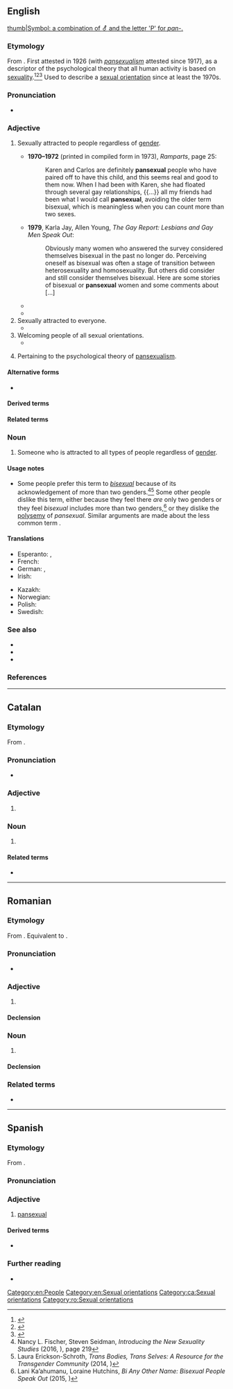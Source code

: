 {{also|pan-sexual}}
==English==
[[file:Pansexual symbol (fixed width).svg|thumb|Symbol: a combination of [[⚦]] and the letter 'P' for ''pan-''.]]

===Etymology===
From {{af|en|pan-|-sexual}}. First attested in 1926 (with ''[[pansexualism]]'' attested since 1917), as a descriptor of the psychological theory that all human activity is based on [[sexuality]].<ref>{{R:Etymonline}}</ref><ref>{{R:Dictionary.com}}</ref><ref>{{R:MWO}}</ref> Used to describe a [[sexual orientation]] since at least the 1970s.<!--see citations page-->

===Pronunciation===
* {{a|GenAm}} {{IPA|en|/pænˈsɛkʃuəl/}}

===Adjective===
{{en-adj|-}}

# Sexually attracted to people regardless of [[gender]].
#: {{cot|en|asexual|bisexual|heterosexual|homosexual}}
#* '''1970&ndash;1972''' (printed in compiled form in 1973), ''Ramparts'', page 25: 
#*: Karen and Carlos are definitely '''pansexual''' people who have paired off to have this child, and this seems real and good to them now. When I had been with Karen, she had floated through several gay relationships, {{...}} all my friends had been what I would call '''pansexual''', avoiding the older term bisexual, which is meaningless when you can count more than two sexes.
#* '''1979''', Karla Jay, Allen Young, ''The Gay Report: Lesbians and Gay Men Speak Out'':
#*: Obviously many women who answered the survey considered themselves bisexual in the past no longer do. Perceiving oneself as bisexual was often a stage of transition between heterosexuality and homosexuality. But others did consider and still consider themselves bisexual. Here are some stories of bisexual or '''pansexual''' women and some comments about [...]
#* {{quote-journal|en|1995<!--|October 11-->|Owen McNally|The Vigor, Venom and Wit of Gore Vidal|Hartford Courant|page=E1|url=http://pqasb.pqarchiver.com/courant/access/22919641.html?dids=22919641:22919641&FMT=ABS|passage=As a writer/sexologist, he argues that people are neither homosexual nor heterosexual but '''pansexual'''.}}
#* {{quote-journal|en|1999<!--|November-->|Steven Drukman|Cumming Attraction|Out|page=82|url=https://books.google.com/books?id=PWIEAAAAMBAJ&pg=PA82&lpg=PA82&dq=alan+cumming+pansexual|passage=CUMMING: Bisexual, I suppose... No, '''pansexual'''. Some bloke in a newspaper called me a "frolicky '''pansexual''' sex symbol for the new millennium." I thought that was fabulous.}}
# Sexually attracted to everyone.
#* {{quote-book|en|2004|John Leland|Hip: The History|url=http://books.google.com/books?id=oxzubo1GS7oC|isbn=0060528176|page=50|passage=To the end he [Walt Whitman] denied that he was homosexual; his writings are '''pansexual''', finding carnal ripeness in the soul, in nature, as well as in men and women.}}
# Welcoming people of all sexual orientations.
#* {{quote-book|en|1998|Dossie Easton & Catherine A. Liszt|The Ethical Slut|url=http://books.google.com/books?id=I0OwAAAAIAAJ|isbn=1890159018|page=262
|passage=We like to attend '''pansexual''' group sex parties, which means that attendees may identify as gay or lesbian or bisexual or hetero or transgendered, but are generally comfortable and happy to play side-by-side with people whose desires may be entirely different than their own.}}
# {{lb|en|psychology}} Pertaining to the psychological theory of [[pansexualism]].

====Alternative forms====
* {{alter|en|pan-sexual}}

====Derived terms====
{{der2|en
|pansexuality
|pansexually}}

====Related terms====
{{rel4|en
|[[pansexualism]], [[pansexualist]]
|[[pansexualize]], [[pansexualization]]
|panromantic
|pancurious}}

===Noun===
{{en-noun}}

# Someone who is attracted to all types of people regardless of [[gender]].

====Usage notes====
* Some people<!--, especially [[transgender]] and [[non-binary]] people and people who are [[attract]]ed to them,--> prefer this term to ''[[bisexual]]'' because of its acknowledgement of more than two genders.<ref>Nancy L. Fischer, Steven Seidman, ''Introducing the New Sexuality Studies'' (2016, {{ISBN|1317449185}}), page 219</ref><ref>Laura Erickson-Schroth, ''Trans Bodies, Trans Selves: A Resource for the Transgender Community'' (2014, {{ISBN|0199325367}})</ref> Some other people dislike this term, either because they feel there ''are'' only two genders or they feel ''bisexual'' includes more than two genders,<ref>Lani Ka’ahumanu,  Loraine Hutchins, ''Bi Any Other Name: Bisexual People Speak Out'' (2015, {{ISBN|1626011982}})</ref> or they dislike the [[polysemy]] of ''pansexual''. Similar arguments are made about the less common term {{m|en|omnisexual}}.

====Translations====
{{trans-top|someone who is attracted to all genders}}
* Esperanto: {{t|eo|ĉiuseksema}}, {{t|eo|ajnseksema}}
* French: {{t+|fr|pansexuel}}
* German: {{t+|de|pansexuell}}, {{t+|de|pan}}
* Irish: {{t|ga|ilghnéasach|m}}
{{trans-mid}}
* Kazakh: {{t|kk|пансексуалды}}
* Norwegian: {{t|no|panseksuell}}
* Polish: {{t+|pl|panseksualny}}
* Swedish: {{t+|sv|pansexuell}}
{{trans-bottom}}

===See also===
* {{list:sexual orientations/en}}
* {{l|en|gender-blind}}
* {{l|en|pangender}}

===References===
<references/>

[[Category:en:People]]
[[Category:en:Sexual orientations]]

----

==Catalan==

===Etymology===
From {{af|ca|pan-|sexual}}.

===Pronunciation===
* {{ca-IPA}}

===Adjective===
{{ca-adj|mf}}

# {{l|en|pansexual}}

===Noun===
{{ca-noun|mf}}

# {{l|en|pansexual}}

====Related terms====
* {{l|ca|pansexualitat}}

[[Category:ca:Sexual orientations]]

----

==Romanian==

===Etymology===
From {{bor|ro|en|pansexual}}. Equivalent to {{prefix|ro|pan|sexual}}.

===Pronunciation===
* {{IPA|ro|/ˌpan.sek.suˈal/}}

===Adjective===
{{ro-adj|4}}

# {{l|en|pansexual}}

====Declension====
{{ro-adj-4}}

===Noun===
{{ro-noun|m|pansexuali}}

# {{l|en|pansexual}}

====Declension====
{{ro-noun-m}}

===Related terms===
* {{l|ro|pansexualitate}}

[[Category:ro:Sexual orientations]]

----

==Spanish==

===Etymology===
From {{af|es|pan-|sexual}}.

===Pronunciation===
{{es-IPA}}

===Adjective===
{{es-adj}}

# [[#English|pansexual]]

====Derived terms====
* {{l|es|pansexualidad}}

===Further reading===
* {{R:DRAE}}
